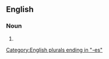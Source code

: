 {{also|head rushes}}

==English==

===Noun===
{{head|en|noun plural form}}

# {{plural of|headrush|lang=en}}

[[Category:English plurals ending in "-es"]]